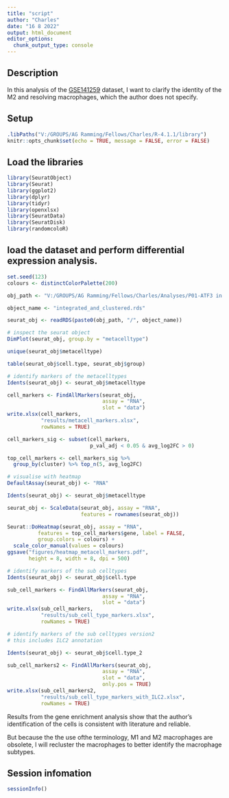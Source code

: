 ```yaml
---
title: "script"
author: "Charles"
date: "16 8 2022"
output: html_document
editor_options: 
  chunk_output_type: console
---
```


## Description

In this analysis of the [GSE141259](https://www.ncbi.nlm.nih.gov/geo/query/acc.cgi?acc=GSE141259) dataset, I want to clarify the identity of the M2 and resolving macrophages, which the author does not specify.

## Setup

```r
.libPaths("V:/GROUPS/AG Ramming/Fellows/Charles/R-4.1.1/library")
knitr::opts_chunk$set(echo = TRUE, message = FALSE, error = FALSE)
```

## Load the libraries

```r
library(SeuratObject)
library(Seurat)
library(ggplot2)
library(dplyr)
library(tidyr)
library(openxlsx)
library(SeuratData)
library(SeuratDisk)
library(randomcoloR)
```

## load the dataset and perform differential expression analysis.

```r
set.seed(123)
colours <- distinctColorPalette(200)

obj_path <- "V:/GROUPS/AG Ramming/Fellows/Charles/Analyses/P01-ATF3 in ECs-Charles/GSE141259-mouse/QC_clustering_annotation_DEA/objects/analyses/version1"

object_name <- "integrated_and_clustered.rds"

seurat_obj <- readRDS(paste0(obj_path, "/", object_name))

# inspect the seurat object
DimPlot(seurat_obj, group.by = "metacelltype")

unique(seurat_obj$metacelltype)

table(seurat_obj$cell.type, seurat_obj$group)

# identify markers of the metacelltypes
Idents(seurat_obj) <- seurat_obj$metacelltype

cell_markers <- FindAllMarkers(seurat_obj,
                               assay = "RNA",
                               slot = "data")
write.xlsx(cell_markers,
           "results/metacell_markers.xlsx",
           rowNames = TRUE)

cell_markers_sig <- subset(cell_markers,
                           p_val_adj < 0.05 & avg_log2FC > 0)

top_cell_markers <- cell_markers_sig %>%
  group_by(cluster) %>% top_n(5, avg_log2FC)

# visualise with heatmap
DefaultAssay(seurat_obj) <- "RNA"

Idents(seurat_obj) <- seurat_obj$metacelltype

seurat_obj <- ScaleData(seurat_obj, assay = "RNA",
                        features = rownames(seurat_obj))

Seurat::DoHeatmap(seurat_obj, assay = "RNA",
          features = top_cell_markers$gene, label = FALSE,
          group.colors = colours) +
  scale_color_manual(values = colours)
ggsave("figures/heatmap_metacell_markers.pdf",
       height = 8, width = 8, dpi = 500)

# identify markers of the sub celltypes
Idents(seurat_obj) <- seurat_obj$cell.type

sub_cell_markers <- FindAllMarkers(seurat_obj,
                               assay = "RNA",
                               slot = "data")
write.xlsx(sub_cell_markers,
           "results/sub_cell_type_markers.xlsx",
           rowNames = TRUE)

# identify markers of the sub celltypes version2
# this includes ILC2 annotation

Idents(seurat_obj) <- seurat_obj$cell.type_2

sub_cell_markers2 <- FindAllMarkers(seurat_obj,
                               assay = "RNA",
                               slot = "data",
                               only.pos = TRUE)
write.xlsx(sub_cell_markers2,
           "results/sub_cell_type_markers_with_ILC2.xlsx",
           rowNames = TRUE)
```

Results from the gene enrichment analysis show that the author's identification of the cells is consistent with literature and reliable.

But because the the use ofthe terminology, M1 and M2 macrophages are obsolete, I will recluster the macrophages to better identify the macrophage subtypes.

## Session infomation
```r
sessionInfo()
```
